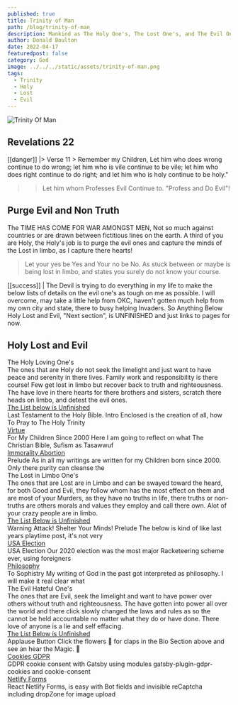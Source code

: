 ```yaml
---
published: true
title: Trinity of Man
path: /blog/trinity-of-man
description: Mankind as The Holy One's, The Lost One's, and The Evil One's. We will learn to discriminate and Purge our Lives Of the Evil One's.
author: Donald Boulton
date: 2022-04-17
featuredpost: false
category: God
image: ../../../static/assets/trinity-of-man.png
tags:
  - Trinity
  - Holy
  - Lost
  - Evil
---
```


![Trinity Of Man](../../../static/assets/trinity-of-man.png)

## Revelations 22

[[danger]]
|> Verse 11 > Remember my Children, Let him who does wrong continue to do wrong; let him who is vile continue to be vile; let him who does right continue to do right; and let him who is holy continue to be holy."
>
> > Let him whom Professes Evil Continue to. "Profess and Do Evil"!

## Purge Evil and Non Truth

<Callout variant='info'>

The TIME HAS COME FOR WAR AMONGST MEN, Not so much against countries or are drawn between fictitious lines on the earth. A third of you are Holy, the Holy's job is to purge the evil ones and capture the minds of the Lost in limbo, as I capture there hearts!

> Let your yes be Yes and Your no be No. As stuck between or maybe is being lost in limbo, and states you surely do not know your course.

</Callout>

[[success]]
| The Devil is trying to do everything in my life to make the below lists of details on the evil one's as tough on me as possible. I will overcome, may take a little help from OKC, haven't gotten much help from my own city and state, there to busy helping Invaders. So Anything Below Holy Lost and Evil, "Next section", is UNFINISHED and just links to pages for now.

## Holy Lost and Evil

<ListGrid>
  <List variant="unordered">
    <span className='place-content-center ml-6 text-center mb-1 text-lg transition duration-300 underline underline-offset-2 decoration-wavy decoration-fuchsia-600'>The Holy Loving One's</span>
    <div>
      The ones that are Holy do not seek the limelight and just want to have peace and serenity in there lives. Family work and responsibility is there course! Few get lost in limbo but recover back to truth and righteousness. The have love in there hearts for there brothers and sisters, scratch there heads on limbo, and detest the evil ones.
    </div>
    <WavyHr />
      <ListItem>
        <div>
          <A href="/blog/creation-of-all">                        
            <span className='text-fuchsia-500 hover:text-fuchsia-600'>
              The List below is Unfinished
            </span>                        
          </A>
          <div>
             Last Testament to the Holy Bible. Intro Enclosed is the creation of all, how To Pray to The Holy Trinity
          </div>
        </div>
      </ListItem>
      <ListItem>
        <div>
          <A href="/blog/virtue">                          
            <span className='text-fuchsia-500 hover:text-fuchsia-600'>
              Virtue
            </span>                          
          </A>
          <div>
            For My Children Since 2000 Here I am going to reflect on what The Christian Bible, Sufism as Tasawwuf
          </div>
        </div>
      </ListItem>
      <ListItem>
        <div>
          <A href="/blog/immorality-abortion">                          
            <span className='text-fuchsia-500 hover:text-fuchsia-600'>
              Immorality Abortion
            </span>                          
          </A>
          <div>
            Prelude As in all my writings are written for my Children born since 2000. Only there purity can cleanse the
          </div>
        </div>
      </ListItem>                                                                                                                                                                                                                                                                                                                                                                                                                                                                                                                                                                            
    </List>
    <List variant="unordered">
      <span className='place-content-center ml-6 text-center mb-1 text-lg transition duration-300 underline underline-offset-2 decoration-wavy decoration-fuchsia-600'>The Lost in Limbo One's</span>
      <div>
        The ones that are Lost are in Limbo and can be swayed toward the heard, for both Good and Evil, they follow whom has the most effect on them and are most of your Murders, as they have no truths in life, there truths or non-truths are others morals and values they employ and call there own. Alot of your crazy people are in limbo.
      </div>
      <WavyHr />
        <ListItem>
          <div>
            <A href="/blog/cyber-attack">                                
              <span className='text-fuchsia-500 hover:text-fuchsia-600'>
                The List Below is Unfinished
              </span>                                
            </A>
            <div>
              Warning Attack! Shelter Your Minds! Prelude The below is kind of like last years playtime post, it's not very
            </div>
          </div>
        </ListItem>
        <ListItem>
          <div>
            <A href="/blog/usa-election">                                                                                                    
              <span className='text-fuchsia-500 hover:text-fuchsia-600'>
                USA Election
              </span>                                                                                                        
            </A>                                                                        
              <div>
                USA Election Our 2020 election was the most major Racketeering scheme ever, using foreigners
              </div>                                                                           
          </div>
        </ListItem>
        <ListItem>
          <div>
            <A href="/blog/philosophy">                              
              <span className='text-fuchsia-500 hover:text-fuchsia-600'>
                Philosophy
              </span>                              
            </A>
            <div>
              To Sophistry My writing of God in the past got interpreted as philosophy. I will make it real clear what                                                                                                           
            </div>
          </div>
        </ListItem>                          
      </List>
      <List variant="unordered">
        <span className='place-content-center ml-6 text-center mb-1 text-lg transition duration-300 underline underline-offset-2 decoration-wavy decoration-fuchsia-600'>The Evil Hateful One's</span>
          <div>
            The ones that are Evil, seek the limelight and want to have power over others without truth and righteousness. The have gotten into power all over the world and there click slowly changed the laws and rules as so the cannot be held accountable no matter what they do or have done. There love of anyone is a lie and self effacing.
          </div>
          <WavyHr />
          <ListItem>
            <div>
              <A href="/blog/applause-use-sound-confetti">                                                                                                                           
                  <span className='text-fuchsia-500 hover:text-fuchsia-600'>
                    The List Below is Unfinished                                                                                                 
                  </span>                            
                </A>
                <div>
                  Applause Button Click the  flowers 🎉 for claps in the Bio Section above and see an hear the Magic. 🤟
                </div>                                                                                                    
            </div>
          </ListItem>
          <ListItem>
            <div>
              <A href="/blog/cookies">                                                                                                                           
                <span className='text-fuchsia-500 hover:text-fuchsia-600'>
                  Cookies GDPR                                                                                               
                </span>                            
              </A>
              <div>
                GDPR cookie consent with Gatsby using modules gatsby-plugin-gdpr-cookies and cookie-consent
              </div>                                                                                                      
            </div>
          </ListItem>
          <ListItem>
            <div>
              <A href="/blog/react-netlify-forms">                                                                                                                           
                <span className='text-fuchsia-500 hover:text-fuchsia-600'>
                  Netlify Forms                                                                                               
                </span>                            
              </A>
            <div>
                React Netlify Forms, is easy with Bot fields and invisible reCaptcha including dropZone for image upload
            </div>                                                                                                      
        </div>
    </ListItem>
  </List>  
</ListGrid>

<WavyHr className='mt-1 mb-1 text-fuchsia-600' />